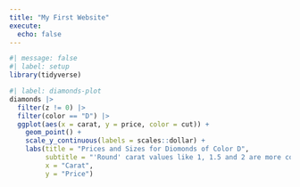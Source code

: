 ```yaml
---
title: "My First Website"
execute: 
  echo: false
---
```


```r
#| message: false
#| label: setup
library(tidyverse)
```

```r
#| label: diamonds-plot
diamonds |>
  filter(z != 0) |>
  filter(color == "D") |>
  ggplot(aes(x = carat, y = price, color = cut)) + 
    geom_point() + 
    scale_y_continuous(labels = scales::dollar) + 
    labs(title = "Prices and Sizes for Diomonds of Color D",
         subtitle = "'Round' carat values like 1, 1.5 and 2 are more common.",
         x = "Carat",
         y = "Price")
```

